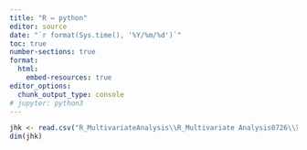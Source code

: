 ```yaml
---
title: "R ⇔ python"
editor: source
date: "`r format(Sys.time(), '%Y/%m/%d')`"
toc: true
number-sections: true
format: 
  html:
    embed-resources: true
editor_options: 
  chunk_output_type: console
# jupyter: python3
---
```

```r
jhk <- read.csv("R_MultivariateAnalysis\\R_Multivariate Analysis0726\\第01章\\人事評価結果.csv", encoding = "UTF-8")
dim(jhk)
```

